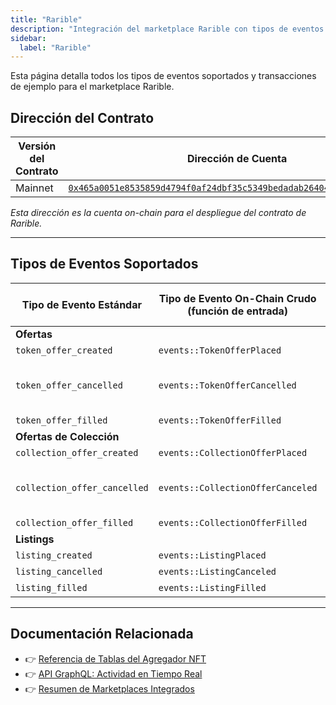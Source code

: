 ```yaml
---
title: "Rarible"
description: "Integración del marketplace Rarible con tipos de eventos NFT, ejemplos de transacciones, y compatibilidad con el pipeline de datos del agregador Aptos"
sidebar:
  label: "Rarible"
---
```



<Aside type="note">
  Esta página detalla todos los tipos de eventos soportados y transacciones de ejemplo para el marketplace Rarible.
</Aside>

## Dirección del Contrato

| Versión del Contrato | Dirección de Cuenta                                                                                                                                                                                                   |
| -------------------- | --------------------------------------------------------------------------------------------------------------------------------------------------------------------------------------------------------------------- |
| Mainnet              | [`0x465a0051e8535859d4794f0af24dbf35c5349bedadab26404b20b825035ee790`](https://explorer.aptoslabs.com/account/0x465a0051e8535859d4794f0af24dbf35c5349bedadab26404b20b825035ee790/modules/code/events?network=mainnet) |

_Esta dirección es la cuenta on-chain para el despliegue del contrato de Rarible._

***

## Tipos de Eventos Soportados

| Tipo de Evento Estándar      | Tipo de Evento On-Chain Crudo (función de entrada) | Versión de Txn de Ejemplo                                                   |
| ---------------------------- | -------------------------------------------------- | --------------------------------------------------------------------------- |
| **Ofertas**                  |                                                    |                                                                             |
| `token_offer_created`        | `events::TokenOfferPlaced`                         | [1647787967](https://explorer.aptoslabs.com/txn/1647787967?network=mainnet) |
| `token_offer_cancelled`      | `events::TokenOfferCancelled`                      | _No se proporciona ejemplo (opcional)_                                      |
| `token_offer_filled`         | `events::TokenOfferFilled`                         | [1647790684](https://explorer.aptoslabs.com/txn/1647790684?network=mainnet) |
| **Ofertas de Colección**     |                                                    |                                                                             |
| `collection_offer_created`   | `events::CollectionOfferPlaced`                    | [2202390104](https://explorer.aptoslabs.com/txn/2202390104?network=mainnet) |
| `collection_offer_cancelled` | `events::CollectionOfferCanceled`                  | _No se proporciona ejemplo (opcional)_                                      |
| `collection_offer_filled`    | `events::CollectionOfferFilled`                    | [2205653354](https://explorer.aptoslabs.com/txn/2205653354?network=mainnet) |
| **Listings**                 |                                                    |                                                                             |
| `listing_created`            | `events::ListingPlaced`                            | [2417694028](https://explorer.aptoslabs.com/txn/2417694028?network=mainnet) |
| `listing_cancelled`          | `events::ListingCanceled`                          | [2403151598](https://explorer.aptoslabs.com/txn/2403151598?network=mainnet) |
| `listing_filled`             | `events::ListingFilled`                            | [2395762995](https://explorer.aptoslabs.com/txn/2395762995?network=mainnet) |

***

## Documentación Relacionada

- 👉 [Referencia de Tablas del Agregador NFT](/es/build/indexer/nft-aggregator/nft-aggregator-table)
- 👉 [API GraphQL: Actividad en Tiempo Real](/es/build/indexer/nft-aggregator/graphql-api)
- 👉 [Resumen de Marketplaces Integrados](/es/build/indexer/nft-aggregator/marketplaces)
